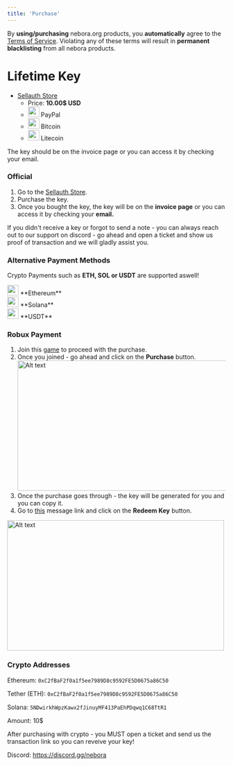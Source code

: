 ```yaml
---
title: 'Purchase'
---
```


<Note>By **using/purchasing** nebora.org products, you **automatically** agree to the [Terms of Service](https://www.nebora.sellauth.com/terms). Violating any of these terms will result in **permanent blacklisting** from all nebora products.</Note>

# Lifetime Key
- [Sellauth Store](https://www.nebora.sellauth.com/product/nebora-premium)
    - Price: **10.00$ USD**
    - <div className="flex align-center gap-2"> <img src="/images/icons/paypal.png" width="26" height="24" style={{ verticalAlign: "middle", margin: "0" }} /> <span>PayPal</span> </div>
    - <div className="flex align-center gap-2"> <img src="/images/icons/bitcoin-btc-logo.png" width="26" height="24" style={{ verticalAlign: "middle", margin: "0" }} /> <span>Bitcoin</span> </div>
    - <div className="flex align-center gap-2"> <img src="/images/icons/litcoin.png" width="26" height="24" style={{ verticalAlign: "middle", margin: "0" }} /> <span>Litecoin</span> </div>

<Info>

The key should be on the invoice page or you can access it by checking your email.

</Info>

### Official
1. Go to the [Sellauth Store](https://www.nebora.sellauth.com/product/nebora-premium).
2. Purchase the key.
3. Once you bought the key, the key will be on the **invoice page** or you can access it by checking your **email.**

<Info>
    If you didn't receive a key or forgot to send a note - you can always reach out to our support on discord - go ahead and open a ticket and show us proof of transaction and we will gladly assist you.
</Info>

### Alternative Payment Methods

Crypto Payments such as **ETH, SOL or USDT** are supported aswell!
<div className="flex align-center gap-2">
  <img src="/images/icons/ethereum-eth-logo.png" width="26" height="24" style={{ verticalAlign: "middle", margin: "0" }} /> <span>**Ethereum**</span>
</div>
<div className="flex align-center gap-2">
  <img src="/images/icons/solana-sol-logo.png" width="26" height="24" style={{ verticalAlign: "middle", margin: "0" }} /> <span>**Solana**</span>
</div>
<div className="flex align-center gap-2">
  <img src="/images/icons/tether-usdt-logo.png" width="26" height="24" style={{ verticalAlign: "middle", margin: "0" }} /> <span>**USDT**</span>
</div>

### Robux Payment

1. Join this [game](https://www.roblox.com/games/85154315809324/nebora) to proceed with the purchase.
2. Once you joined - go ahead and click on the **Purchase** button.
    <img src="/images/icons/image.png" alt="Alt text" width="500" height="300" />
3. Once the purchase goes through - the key will be generated for you and you can copy it.
4. Go to [this](https://discord.com/channels/1305185651884294174/1310036301344407643/1321875123057201236) message link and click on the **Redeem Key** button.
 <img src="/images/few.png" alt="Alt text" width="500" height="300" />


### Crypto Addresses


<Info>

Ethereum: `0xC2fBaF2f0a1f5ee7989D8c9592FE5D0675a86C50`

Tether (ETH): `0xC2fBaF2f0a1f5ee7989D8c9592FE5D0675a86C50`

Solana: `5NDwirkhWpzKawx2fJinuyMF413PaEhPDqwq1C68TtR1`

Amount: 10$
</Info>

<Warning>
  After purchasing with crypto - you MUST open a ticket and send us the transaction link so you can reveive your key!

  Discord: https://discord.gg/nebora

</Warning>


